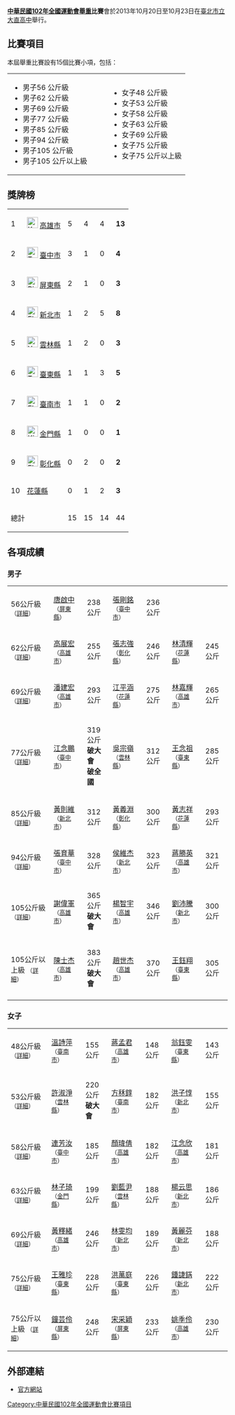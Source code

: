 '''[[中華民國102年全國運動會|中華民國102年全國運動會]][[舉重|舉重]]比賽'''會於2013年10月20日至10月23日在[[臺北市立大直高級中學|臺北市立大直高中]]舉行。

== 比賽項目 ==
本屆舉重比賽設有15個比賽小項，包括：
{|
|
* 男子56 公斤級
* 男子62 公斤級
* 男子69 公斤級
* 男子77 公斤級
* 男子85 公斤級
* 男子94 公斤級
* 男子105 公斤級
* 男子105 公斤以上級
|width=20|
|valign=top|
* 女子48 公斤級			
* 女子53 公斤級
* 女子58 公斤級
* 女子63 公斤級
* 女子69 公斤級
* 女子75 公斤級
* 女子75 公斤以上級
|}

== 獎牌榜 ==
{| {{RankedMedalTable|class=wikitable sortable|team=縣市}}
|- 
| 1 ||align=left| [[File:Kaohsiung_flag.svg|25px]]  [[高雄市|高雄市]] || 5 || 4 || 4 || '''13'''
|-
| 2 ||align=left| [[File:Taichung_City_flag.svg|25px]]  [[臺中市|臺中市]] || 3 || 1 || 0 || '''4'''
|-
| 3 ||align=left| [[File:Pingtung_County_flag.svg|25px]]  [[屏東縣|屏東縣]] || 2 || 1 || 0 || '''3'''
|-
| 4 ||align=left| [[File:Flag_of_New_Taipei_City.svg|25px]]  [[新北市|新北市]] || 1 || 2 || 5 || '''8'''
|-
| 5 ||align=left| [[File:Yunlin_County_flag.svg|25px]]  [[雲林縣|雲林縣]] || 1 || 2 || 0 || '''3'''
|-
| 6 ||align=left| [[File:Taitung_County_flag.svg|25px]]  [[臺東縣|臺東縣]] || 1 || 1 || 3 || '''5'''
|-
| 7 ||align=left| [[File:Flag_of_Tainan_City_(1978-2010).svg|25px]]  [[臺南市|臺南市]] || 1 || 1 || 0 || '''2'''
|-
| 8 ||align=left| [[File:Kinmen_County_flag.svg|25px]]  [[金門縣|金門縣]] || 1 || 0 || 0 || '''1'''
|-
| 9 ||align=left| [[File:Flag_of_Changhua_County.svg|25px]]  [[彰化縣|彰化縣]] || 0 || 2 || 0 || '''2'''
|-
| 10 ||align=left|[[花蓮縣|花蓮縣]] || 0 || 1 || 2 || '''3'''
|- class="sortbottom"
!colspan=2| 總計 || 15 || 15 || 14 || 44
|}

== 各項成績 ==
=== 男子 ===
{| {{MedalistTable|type=項目|columns=2|labelwidth=200px|style=font-size:small;}}
|-
| 56公斤級 <small>（[[中華民國102年全國運動會男子56公斤級舉重賽|詳細]]）</small>
| [[唐啟中|唐啟中]] <small>（[[屏東縣|屏東縣]]）</small>|| 238公斤
| [[張剛銘|張剛銘]] <small>（[[臺中市|臺中市]]）</small>|| 236公斤
| ||
|-
| 62公斤級 <small>（[[中華民國102年全國運動會男子62公斤級舉重賽|詳細]]）</small>
| [[高展宏|高展宏]] <small>（[[高雄市|高雄市]]）</small>|| 255公斤
| [[張志強_(舉重運動員)|張志強]] <small>（[[彰化縣|彰化縣]]）</small>|| 246公斤
| [[林清輝|林清輝]] <small>（[[花蓮縣|花蓮縣]]）</small>|| 245公斤
|-
| 69公斤級 <small>（[[中華民國102年全國運動會男子69公斤級舉重賽|詳細]]）</small>
| [[潘建宏|潘建宏]] <small>（[[高雄市|高雄市]]）</small>|| 293公斤
| [[江平涵|江平涵]] <small>（[[花蓮縣|花蓮縣]]）</small>|| 275公斤
| [[林嘉輝|林嘉輝]] <small>（[[高雄市|高雄市]]）</small>|| 265公斤
|-
| 77公斤級 <small>（[[中華民國102年全國運動會男子77公斤級舉重賽|詳細]]）</small>
| [[江念鵬|江念鵬]] <small>（[[臺中市|臺中市]]）</small>|| 319公斤<br>'''破大會'''<br>'''破全國'''
| [[吳宗嶺|吳宗嶺]] <small>（[[雲林縣|雲林縣]]）</small>|| 312公斤
| [[王念祖_(舉重運動員)|王念祖]] <small>（[[臺東縣|臺東縣]]）</small>|| 285公斤
|-
| 85公斤級 <small>（[[中華民國102年全國運動會男子85公斤級舉重賽|詳細]]）</small>
| [[黃則維|黃則維]] <small>（[[新北市|新北市]]）</small>|| 312公斤
| [[黃義淵|黃義淵]] <small>（[[彰化縣|彰化縣]]）</small>|| 300公斤
| [[黃志祥_(舉重運動員)|黃志祥]] <small>（[[花蓮縣|花蓮縣]]）</small>|| 293公斤
|-
| 94公斤級 <small>（[[中華民國102年全國運動會男子94公斤級舉重賽|詳細]]）</small>
| [[張育華|張育華]] <small>（[[臺中市|臺中市]]）</small>|| 328公斤
| [[侯維杰|侯維杰]] <small>（[[新北市|新北市]]）</small>|| 323公斤
| [[蔣勝英|蔣勝英]] <small>（[[高雄市|高雄市]]）</small>|| 321公斤
|-
| 105公斤級 <small>（[[中華民國102年全國運動會男子105公斤級舉重賽|詳細]]）</small>
| [[謝偉軍|謝偉軍]] <small>（[[高雄市|高雄市]]）</small>|| 365公斤<br>'''破大會'''
| [[楊智宇|楊智宇]] <small>（[[高雄市|高雄市]]）</small>|| 346公斤
| [[劉沛騰|劉沛騰]] <small>（[[新北市|新北市]]）</small>|| 300公斤
|-
| 105公斤以上級 <small>（[[中華民國102年全國運動會男子105公斤以上級舉重賽|詳細]]）</small>
| [[陳士杰_(舉重運動員)|陳士杰]] <small>（[[高雄市|高雄市]]）</small>|| 383公斤<br>'''破大會'''
| [[趙世杰|趙世杰]] <small>（[[高雄市|高雄市]]）</small>|| 370公斤
| [[王鈺翔|王鈺翔]] <small>（[[臺東縣|臺東縣]]）</small>|| 305公斤
|-
|}

=== 女子 ===
{| {{MedalistTable|type=項目|columns=2|labelwidth=200px|style=font-size:small;}}
|-
| 48公斤級 <small>（[[中華民國102年全國運動會女子48公斤級舉重賽|詳細]]）</small>
| [[溫詩萍|溫詩萍]] <small>（[[臺南市|臺南市]]）</small>|| 155公斤
| [[蔣孟君|蔣孟君]] <small>（[[高雄市|高雄市]]）</small>|| 148公斤
| [[翁鈺雯|翁鈺雯]] <small>（[[臺東縣|臺東縣]]）</small>|| 143公斤
|-
| 53公斤級 <small>（[[中華民國102年全國運動會女子53公斤級舉重賽|詳細]]）</small>
| [[許淑淨|許淑淨]] <small>（[[雲林縣|雲林縣]]）</small>|| 220公斤<br>'''破大會'''
| [[方秝錞|方秝錞]] <small>（[[臺南市|臺南市]]）</small>|| 182公斤
| [[洪子惇|洪子惇]] <small>（[[新北市|新北市]]）</small>|| 155公斤
|-
| 58公斤級 <small>（[[中華民國102年全國運動會女子58公斤級舉重賽|詳細]]）</small>
| [[連芳汝|連芳汝]] <small>（[[臺中市|臺中市]]）</small>|| 185公斤
| [[顏瑋倩|顏瑋倩]] <small>（[[高雄市|高雄市]]）</small>|| 182公斤
| [[江念欣|江念欣]] <small>（[[高雄市|高雄市]]）</small>|| 181公斤
|-
| 63公斤級 <small>（[[中華民國102年全國運動會女子63公斤級舉重賽|詳細]]）</small>
| [[林子琦|林子琦]] <small>（[[金門縣|金門縣]]）</small>|| 199公斤
| [[劉藍尹|劉藍尹]] <small>（[[雲林縣|雲林縣]]）</small>|| 188公斤
| [[楊云思|楊云思]] <small>（[[新北市|新北市]]）</small>|| 186公斤
|-
| 69公斤級 <small>（[[中華民國102年全國運動會女子69公斤級舉重賽|詳細]]）</small>
| [[黃釋緒|黃釋緒]] <small>（[[高雄市|高雄市]]）</small>|| 246公斤
| [[林雯均|林雯均]] <small>（[[新北市|新北市]]）</small>|| 189公斤
| [[黃麗芬|黃麗芬]] <small>（[[新北市|新北市]]）</small>|| 188公斤
|-
| 75公斤級 <small>（[[中華民國102年全國運動會女子75公斤級舉重賽|詳細]]）</small>
| [[王雅珍|王雅珍]] <small>（[[臺東縣|臺東縣]]）</small>|| 228公斤
| [[洪萬庭|洪萬庭]] <small>（[[臺東縣|臺東縣]]）</small>|| 226公斤
| [[鍾誱𨧨|鍾誱𨧨]] <small>（[[新北市|新北市]]）</small>|| 222公斤
|-
| 75公斤以上級 <small>（[[中華民國102年全國運動會女子75公斤以上級舉重賽|詳細]]）</small>
| [[鐘芸伶|鐘芸伶]] <small>（[[屏東縣|屏東縣]]）</small>|| 248公斤
| [[宋采穎|宋采穎]] <small>（[[屏東縣|屏東縣]]）</small>|| 233公斤
| [[姚季伶|姚季伶]] <small>（[[高雄市|高雄市]]）</small>|| 230公斤
|}

==外部連結==
*{{zh-tw}}[https://web.archive.org/web/20131027182518/http://www.sport102.taipei.gov.tw/public/Race/game_data.aspx?r7=0E 官方網站]

[[Category:中華民國102年全國運動會比賽項目|Category:中華民國102年全國運動會比賽項目]]